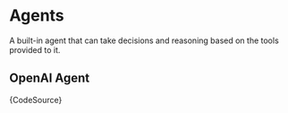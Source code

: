 # Agents

A built-in agent that can take decisions and reasoning based on the tools provided to it.

## OpenAI Agent


<CodeBlock language="ts">{CodeSource}</CodeBlock>
